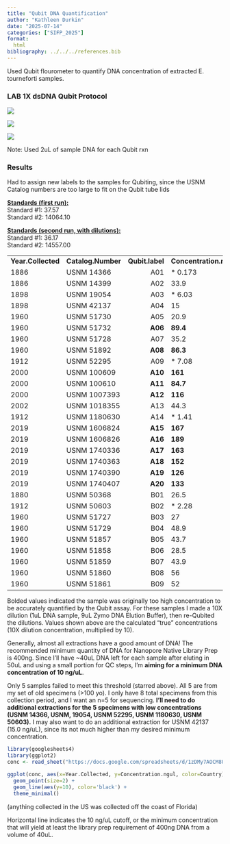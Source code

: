 ```yaml
---
title: "Qubit DNA Quantification"
author: "Kathleen Durkin"
date: "2025-07-14"
categories: ["SIFP_2025"]
format:
  html
bibliography: ../../../references.bib
---
```


Used Qubit flourometer to quantify DNA concentration of extracted E. tourneforti samples.

### LAB 1X dsDNA Qubit Protocol

![](images/LAB_Qubit_Protocol_1.png)

![](images/LAB_Qubit_Protocol_2.png)

![](images/LAB_Qubit_Protocol_3.png)

Note: Used 2uL of sample DNA for each Qubit rxn

### Results

Had to assign new labels to the samples for Qubiting, since the USNM Catalog numbers are too large to fit on the Qubit tube lids

[**Standards (first run):\
**]{.underline}Standard #1: 37.57\
Standard #2: 14064.10

[**Standards (second run, with dilutions):**]{.underline}\
Standard #1: 36.17\
Standard #2: 14557.00

|                    |                    |                 |                        |
|-----------------|-----------------|----------------:|---------------------|
| **Year.Collected** | **Catalog.Number** | **Qubit.label** | **Concentration.ngul** |
| 1886               | USNM 14366         |             A01 | \* 0.173               |
| 1886               | USNM 14399         |             A02 | 33.9                   |
| 1898               | USNM 19054         |             A03 | \* 6.03                |
| 1898               | USNM 42137         |             A04 | 15                     |
| 1960               | USNM 51730         |             A05 | 20.9                   |
| 1960               | USNM 51732         |         **A06** | **89.4**               |
| 1960               | USNM 51728         |             A07 | 35.2                   |
| 1960               | USNM 51892         |         **A08** | **86.3**               |
| 1912               | USNM 52295         |             A09 | \* 7.08                |
| 2000               | USNM 100609        |         **A10** | **161**                |
| 2000               | USNM 100610        |         **A11** | **84.7**               |
| 2000               | USNM 1007393       |         **A12** | **116**                |
| 2002               | USNM 1018355       |             A13 | 44.3                   |
| 1912               | USNM 1180630       |             A14 | \* 1.41                |
| 2019               | USNM 1606824       |         **A15** | **167**                |
| 2019               | USNM 1606826       |         **A16** | **189**                |
| 2019               | USNM 1740336       |         **A17** | **163**                |
| 2019               | USNM 1740363       |         **A18** | **152**                |
| 2019               | USNM 1740390       |         **A19** | **126**                |
| 2019               | USNM 1740407       |         **A20** | **133**                |
| 1880               | USNM 50368         |             B01 | 26.5                   |
| 1912               | USNM 50603         |             B02 | \* 2.28                |
| 1960               | USNM 51727         |             B03 | 27                     |
| 1960               | USNM 51729         |             B04 | 48.9                   |
| 1960               | USNM 51857         |             B05 | 43.7                   |
| 1960               | USNM 51858         |             B06 | 28.5                   |
| 1960               | USNM 51859         |             B07 | 43.9                   |
| 1960               | USNM 51860         |             B08 | 56                     |
| 1960               | USNM 51861         |             B09 | 52                     |

::: callout-note
Bolded values indicated the sample was originally too high concentration to be accurately quantified by the Qubit assay. For these samples I made a 10X dilution (1uL DNA sample, 9uL Zymo DNA Elution Buffer), then re-Qubited the dilutions. Values shown above are the calculated "true" concentrations (10X dilution concentration, multiplied by 10).
:::

Generally, almost all extractions have a good amount of DNA! The recommended minimum quantity of DNA for Nanopore Native Library Prep is 400ng. Since I'll have \~40uL DNA left for each sample after eluting in 50uL and using a small portion for QC steps, I'm **aiming for a minimum DNA concentration of 10 ng/uL**.

Only 5 samples failed to meet this threshold (starred above). All 5 are from my set of old specimens (\>100 yo). I only have 8 total specimens from this collection period, and I want an n=5 for sequencing. **I'll need to do additional extractions for the 5 specimens with low concentrations (USNM 14366, USNM, 19054, USNM 52295, USNM 1180630, USNM 50603).** I may also want to do an additional extraction for USNM 42137 (15.0 ng/uL), since its not much higher than my desired minimum concentration.

```r
library(googlesheets4)
library(ggplot2)
conc <- read_sheet("https://docs.google.com/spreadsheets/d/1zDMy7AOCM8Ug85q4vr9CoMDxfF-zDJk1DnaxakSt1Hg/edit?usp=sharing")

ggplot(conc, aes(x=Year.Collected, y=Concentration.ngul, color=Country)) +
  geom_point(size=2) + 
  geom_line(aes(y=10), color='black') +
  theme_minimal()
```

(anything collected in the US was collected off the coast of Florida)

Horizontal line indicates the 10 ng/uL cutoff, or the minimum concentration that will yield at least the library prep requirement of 400ng DNA from a volume of 40uL.
